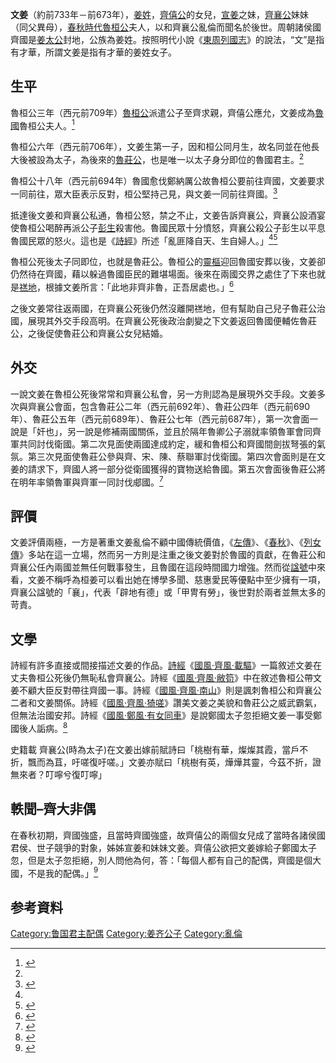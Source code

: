 '''文姜'''（約前733年－前673年），[[姜姓|姜姓]]，[[齊僖公|齊僖公]]的女兒，[[宣姜|宣姜]]之妹，[[齊襄公|齊襄公]]妹妹（同父異母），[[春秋时代|春秋時代]][[鲁桓公|魯桓公]]夫人，以和齊襄公亂倫而聞名於後世。周朝諸侯國齊國是[[姜太公|姜太公]]封地，公族為姜姓。按照明代小說《[[東周列國志|東周列國志]]》的說法，“文”是指有才華，所謂文姜是指有才華的姜姓女子。

== 生平 ==
魯桓公三年（西元前709年）[[魯桓公|魯桓公]]派遣公子至齊求親，齊僖公應允，文姜成為[[鲁国|魯國]]魯桓公夫人。<ref name=":0">{{Cite book|title=魯周公世家|last=司馬遷|first=史記|publisher=|year=|isbn=|location=中國|pages=}}</ref>

魯桓公六年（西元前706年），文姜生第一子，因和桓公同月生，故名同並在他長大後被設為太子，為後來的[[魯莊公|魯莊公]]，也是唯一以太子身分即位的魯國君主。<ref name=":0" />

魯桓公十八年（西元前694年）魯國愈伐鄭納厲公故魯桓公要前往齊國，文姜要求一同前往，眾大臣表示反對，桓公堅持己見，與文姜一同前往齊國。<ref name=":1">{{Cite book|title=孽嬖–魯桓文姜|last=劉向|first=列女傳|publisher=|year=|isbn=|location=中國|pages=}}</ref>

抵達後文姜和齊襄公私通，魯桓公怒，禁之不止，文姜告訴齊襄公，齊襄公設酒宴使魯桓公喝醉再派公子[[彭生|彭生]]殺害他。魯國民眾十分憤怒，齊襄公殺公子彭生以平息魯國民眾的怒火。這也是《[[詩經|詩經]]》所述「亂匪降自天、生自婦人。」<ref name=":1" /><ref>{{Cite book|title=齊太公世家|last=司馬遷|first=史記|publisher=|year=|isbn=|location=中國|pages=}}</ref>

魯桓公死後太子同即位，也就是魯莊公。魯桓公的[[靈樞|靈樞]]迎回魯國安葬以後，文姜卻仍然待在齊國，藉以躲過魯國臣民的難堪場面。後來在兩國交界之處住了下來也就是[[禚地|禚地]]，根據文姜所言：「此地非齊非魯，正吾居處也。」<ref>{{Cite web|title=正文 - 以愛為名，狠下殺手|url=http://zsss.club/chapter/5f3e38008322e12d7257f4ec|accessdate=2020-12-15|author=安意如|date=|format=|publisher=|language=}}{{Dead link}}</ref>

之後文姜常往返兩國，在齊襄公死後仍然沒離開禚地，但有幫助自己兒子魯莊公治國，展現其外交手段高明。在齊襄公死後政治劇變之下文姜返回魯國便輔佐魯莊公，之後促使魯莊公和齊襄公女兒結婚。

== 外交 ==
一說文姜在魯桓公死後常常和齊襄公私會，另一方則認為是展現外交手段。文姜多次與齊襄公會面，包含魯莊公二年（西元前692年）、魯莊公四年（西元前690年）、魯莊公五年（西元前689年）、魯莊公七年（西元前687年），第一次會面一說是「奸也」，另一說是修補兩國關係，並且於隔年魯卿公子溺就率領魯軍會同齊軍共同討伐衛國。第二次見面使兩國達成約定，緩和魯桓公和齊國間劍拔弩張的氣氛。第三次見面使魯莊公參與齊、宋、陳、蔡聯軍討伐衛國。第四次會面則是在文姜的請求下，齊國人將一部分從衛國獲得的寶物送給魯國。第五次會面後魯莊公將在明年率領魯軍與齊軍一同討伐郕國。<ref>{{Cite book|title=莊公|last=左丘明|first=春秋左傳|publisher=|year=|isbn=|location=大陸|pages=}}</ref>

== 評價 ==
文姜評價兩極，一方是著重文姜亂倫不顧中國傳統價值，《[[左傳|左傳]]》、《[[春秋_(书)|春秋]]》、《[[列女傳|列女傳]]》多站在這一立場，然而另一方則是注重之後文姜對於魯國的貢獻，在魯莊公和齊襄公任內兩國並無任何戰事發生，且魯國在這段時間國力增強。然而從[[諡號|諡號]]中來看，文姜不稱呼為桓姜可以看出她在博學多聞、慈惠愛民等優點中至少擁有一項，齊襄公諡號的「襄」，代表「辟地有德」或「甲冑有勞」，後世對於兩者並無太多的苛責。

== 文學 ==
詩經有許多直接或間接描述文姜的作品。[[詩經|詩經]]《[[國風·齊風·載驅|國風·齊風·載驅]]》一篇敘述文姜在丈夫魯桓公死後仍無恥私會齊襄公。詩經《[[國風·齊風·敝笱|國風·齊風·敝笱]]》中在敘述魯桓公帶文姜不顧大臣反對帶往齊國一事。詩經《[[國風·齊風·南山|國風·齊風·南山]]》則是諷刺魯桓公和齊襄公二者和文姜關係。詩經《[[國風·齊風·猗嗟|國風·齊風·猗嗟]]》讚美文姜之美貌和魯莊公之威武霸氣，但無法治國安邦。詩經《[[國風·鄭風·有女同車|國風·鄭風·有女同車]]》是說鄭國太子忽拒絕文姜一事受鄭國後人詬病。<ref>{{Cite book|title=國風|last=李山|first=詩經析讀|publisher=中華書局|year=|isbn=9787101125870|location=大陸|pages=}}</ref>

史籍載 齊襄公(時為太子)在文姜出嫁前賦詩曰「桃樹有華，燦燦其霞，當戶不折，飄而為苴，吁嗟復吁嗟。」文姜亦賦曰「桃樹有英，燁燁其靈，今茲不折，證無來者？叮嚀兮復叮嚀」

== 軼聞–齊大非偶 ==
在春秋初期，齊國強盛，且當時齊國強盛，故齊僖公的兩個女兒成了當時各諸侯國君侯、世子競爭的對象，姊姊宣姜和妹妹文姜。齊僖公欲把文姜嫁給子鄭國太子忽，但是太子忽拒絕，別人問他為何，答：「每個人都有自己的配偶，齊國是個大國，不是我的配偶。」<ref>{{Cite web|title=文姜的故事|url=http://nzchineselesson.weebly.com/2599123004303402592520107.html|accessdate=2020-12-09|author=|date=|format=|publisher=|language=|archive-date=2020-02-21|archive-url=https://web.archive.org/web/20200221011435/http://nzchineselesson.weebly.com/2599123004303402592520107.html|dead-url=no}}</ref>

== 参考資料 ==
[[Category:鲁国君主配偶|Category:鲁国君主配偶]]
[[Category:姜齐公子|Category:姜齐公子]]
[[Category:亂倫|Category:亂倫]]
